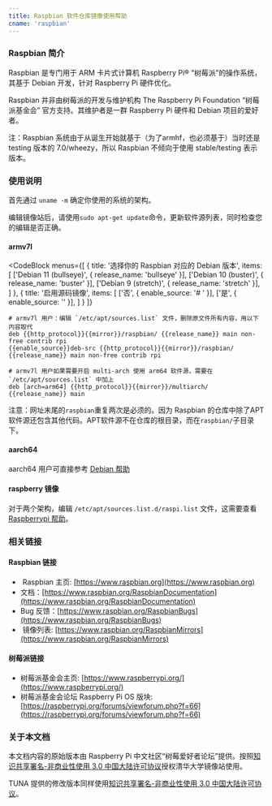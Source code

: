 ```yaml
---
title: Raspbian 软件仓库镜像使用帮助
cname: 'raspbian'
---
```


### Raspbian 简介

Raspbian 是专门用于 ARM 卡片式计算机 Raspberry Pi® “树莓派”的操作系统，
其基于 Debian 开发，针对 Raspberry Pi 硬件优化。

Raspbian 并非由树莓派的开发与维护机构 The Raspberry Pi Foundation
“树莓派基金会” 官方支持。其维护者是一群 Raspberry Pi 硬件和 Debian 项目的爱好者。

注：Raspbian 系统由于从诞生开始就基于（为了armhf，也必须基于）当时还是
testing 版本的 7.0/wheezy，所以 Raspbian 不倾向于使用 stable/testing
表示版本。

### 使用说明

首先通过 `uname -m` 确定你使用的系统的架构。

编辑镜像站后，请使用`sudo apt-get update`命令，更新软件源列表，同时检查您的编辑是否正确。

#### armv7l

<CodeBlock
  menus={[
    {
      title: '选择你的 Raspbian 对应的 Debian 版本',
      items: [
        ['Debian 11 (bullseye)', { release_name: 'bullseye' }],
        ['Debian 10 (buster)', { release_name: 'buster' }],
        ['Debian 9 (stretch)', { release_name: 'stretch' }],
      ]
    },
    {
      title: '启用源码镜像',
      items: [
        ['否', { enable_source: '# ' }],
        ['是', { enable_source: '' }],
      ]
    }
  ]}
>

```properties
# armv7l 用户：编辑 `/etc/apt/sources.list` 文件，删除原文件所有内容，用以下内容取代
deb {{http_protocol}}{{mirror}}/raspbian/ {{release_name}} main non-free contrib rpi
{{enable_source}}deb-src {{http_protocol}}{{mirror}}/raspbian/ {{release_name}} main non-free contrib rpi

# armv7l 用户如果需要开启 multi-arch 使用 arm64 软件源，需要在 `/etc/apt/sources.list` 中加上
deb [arch=arm64] {{http_protocol}}{{mirror}}/multiarch/ {{release_name}} main
```

</CodeBlock>

注意：网址末尾的`raspbian`重复两次是必须的。因为 Raspbian 的仓库中除了APT软件源还包含其他代码。APT软件源不在仓库的根目录，而在`raspbian/`子目录下。

#### aarch64

aarch64 用户可直接参考 [Debian 帮助](https://help.mirrorz.org/debian/)

#### raspberry 镜像

对于两个架构，编辑 `/etc/apt/sources.list.d/raspi.list` 文件，这需要查看 [Raspberrypi 帮助](https://help.mirrorz.org/raspberrypi/)。


### 相关链接

#### Raspbian 链接

*  Raspbian 主页: [https://www.raspbian.org](https://www.raspbian.org)
*  文档：[https://www.raspbian.org/RaspbianDocumentation](https://www.raspbian.org/RaspbianDocumentation)
*  Bug 反馈：[https://www.raspbian.org/RaspbianBugs](https://www.raspbian.org/RaspbianBugs)
*  镜像列表: [https://www.raspbian.org/RaspbianMirrors](https://www.raspbian.org/RaspbianMirrors)

#### 树莓派链接

* 树莓派基金会主页: [https://www.raspberrypi.org/](https://www.raspberrypi.org/)
* 树莓派基金会论坛 Raspberry Pi OS 版块: [https://raspberrypi.org/forums/viewforum.php?f=66](https://raspberrypi.org/forums/viewforum.php?f=66)

### 关于本文档

本文档内容的原始版本由 Raspberry Pi
中文社区“树莓爱好者论坛”提供。按照[知识共享署名-非商业性使用
3.0
中国大陆许可协议](http://creativecommons.org/licenses/by-nc/3.0/cn/)授权清华大学镜像站使用。

TUNA 提供的修改版本同样使用[知识共享署名-非商业性使用
3.0
中国大陆许可协议](http://creativecommons.org/licenses/by-nc/3.0/cn/)。
